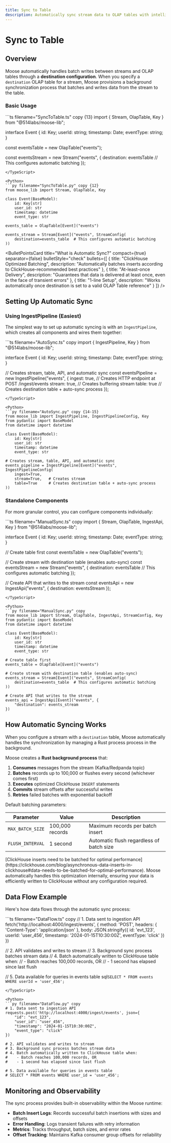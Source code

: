```yaml
---
title: Sync to Table
description: Automatically sync stream data to OLAP tables with intelligent batching
---
```



# Sync to Table

<LanguageSwitcher />

## Overview

Moose automatically handles batch writes between streams and OLAP tables through a **destination configuration**. When you specify a `destination` OLAP table for a stream, Moose provisions a background synchronization process that batches and writes data from the stream to the table.

### Basic Usage

<TypeScript>
```ts filename="SyncToTable.ts" copy {13}
import { Stream, OlapTable, Key } from "@514labs/moose-lib";

interface Event {
  id: Key<string>;
  userId: string;
  timestamp: Date;
  eventType: string;
}

const eventsTable = new OlapTable<Event>("events");

const eventsStream = new Stream<Event>("events", {
  destination: eventsTable // This configures automatic batching
});

```
</TypeScript>

<Python>
```py filename="SyncToTable.py" copy {12}
from moose_lib import Stream, OlapTable, Key

class Event(BaseModel):
    id: Key[str]
    user_id: str
    timestamp: datetime
    event_type: str

events_table = OlapTable[Event]("events")

events_stream = Stream[Event]("events", StreamConfig(
    destination=events_table  # This configures automatic batching
))
```
</Python>

<BulletPointsCard
  title="What is Automatic Sync?"
  compact={true}
  separator={false}
  bulletStyle="check"
  bullets={[
    {
      title: "ClickHouse Optimized Batching",
      description: "Automatically batches inserts according to ClickHouse-recommended best practices"
    },
    {
      title: "At-least-once Delivery",
      description: "Guarantees that data is delivered at least once, even in the face of transient errors"
    },
    {
      title: "1-line Setup",
      description: "Works automatically once destination is set to a valid OLAP Table reference"
    }
  ]}
/>

## Setting Up Automatic Sync

### Using IngestPipeline (Easiest)

The simplest way to set up automatic syncing is with an `IngestPipeline`, which creates all components and wires them together:

<TypeScript>
```ts filename="AutoSync.ts" copy
import { IngestPipeline, Key } from "@514labs/moose-lib";

interface Event {
  id: Key<string>;
  userId: string;
  timestamp: Date;
  eventType: string;
}

// Creates stream, table, API, and automatic sync
const eventsPipeline = new IngestPipeline<Event>("events", {
  ingest: true,   // Creates HTTP endpoint at POST /ingest/events
  stream: true,   // Creates buffering stream
  table: true     // Creates destination table + auto-sync process
});
```
</TypeScript>

<Python>
```py filename="AutoSync.py" copy {14-15}
from moose_lib import IngestPipeline, IngestPipelineConfig, Key
from pydantic import BaseModel
from datetime import datetime

class Event(BaseModel):
    id: Key[str]
    user_id: str
    timestamp: datetime
    event_type: str

# Creates stream, table, API, and automatic sync
events_pipeline = IngestPipeline[Event]("events", IngestPipelineConfig(
    ingest=True,   
    stream=True,   # Creates stream  
    table=True     # Creates destination table + auto-sync process
))
```
</Python>

### Standalone Components

For more granular control, you can configure components individually:

<TypeScript>
```ts filename="ManualSync.ts" copy
import { Stream, OlapTable, IngestApi, Key } from "@514labs/moose-lib";

interface Event {
  id: Key<string>;
  userId: string;
  timestamp: Date;
  eventType: string;
}

// Create table first
const eventsTable = new OlapTable<Event>("events");

// Create stream with destination table (enables auto-sync)
const eventsStream = new Stream<Event>("events", {
  destination: eventsTable  // This configures automatic batching
});

// Create API that writes to the stream
const eventsApi = new IngestApi<Event>("events", {
  destination: eventsStream
});
```
</TypeScript>

<Python>
```py filename="ManualSync.py" copy
from moose_lib import Stream, OlapTable, IngestApi, StreamConfig, Key
from pydantic import BaseModel
from datetime import datetime

class Event(BaseModel):
    id: Key[str]
    user_id: str
    timestamp: datetime
    event_type: str

# Create table first
events_table = OlapTable[Event]("events")

# Create stream with destination table (enables auto-sync)
events_stream = Stream[Event]("events", StreamConfig(
    destination=events_table  # This configures automatic batching
))

# Create API that writes to the stream
events_api = IngestApi[Event]("events", {
    "destination": events_stream
})
```
</Python>

## How Automatic Syncing Works

When you configure a stream with a `destination` table, Moose automatically handles the synchronization by managing a Rust process process in the background.

<ToggleBlock openText="Show Internal Implementation Details" closeText="Hide Internal Implementation Details" defaultOpen={false}>

Moose creates a **Rust background process** that:

1. **Consumes** messages from the stream (Kafka/Redpanda topic)
2. **Batches** records up to 100,000 or flushes every second (whichever comes first)
3. **Executes** optimized ClickHouse `INSERT` statements  
4. **Commits** stream offsets after successful writes
5. **Retries** failed batches with exponential backoff

Default batching parameters:

| Parameter | Value | Description |
|-----------|-------|-------------|
| `MAX_BATCH_SIZE` | 100,000 records | Maximum records per batch insert |
| `FLUSH_INTERVAL` | 1 second | Automatic flush regardless of batch size |


</ToggleBlock>

<Callout type="info" title="ClickHouse Requires Batched Inserts">
[ClickHouse inserts need to be batched for optimal performance](https://clickhouse.com/blog/asynchronous-data-inserts-in-clickhouse#data-needs-to-be-batched-for-optimal-performance). Moose automatically handles this optimization internally, ensuring your data is efficiently written to ClickHouse without any configuration required.
</Callout>

## Data Flow Example

Here's how data flows through the automatic sync process:

<TypeScript>
```ts filename="DataFlow.ts" copy
// 1. Data sent to ingestion API
fetch('http://localhost:4000/ingest/events', {
  method: 'POST',
  headers: {
    'Content-Type': 'application/json'
  },
  body: JSON.stringify({
    id: 'evt_123',
    userId: 'user_456',
    timestamp: '2024-01-15T10:30:00Z',
    eventType: 'click'
  })
})

// 2. API validates and writes to stream
// 3. Background sync process batches stream data
// 4. Batch automatically written to ClickHouse table when:
//    - Batch reaches 100,000 records, OR
//    - 1 second has elapsed since last flush

// 5. Data available for queries in events table
sql`SELECT * FROM events WHERE userId = 'user_456';`
```
</TypeScript>

<Python>
```py filename="DataFlow.py" copy
# 1. Data sent to ingestion API  
requests.post('http://localhost:4000/ingest/events', json={
    "id": "evt_123",
    "user_id": "user_456",
    "timestamp": "2024-01-15T10:30:00Z", 
    "event_type": "click"
})

# 2. API validates and writes to stream
# 3. Background sync process batches stream data
# 4. Batch automatically written to ClickHouse table when:
#    - Batch reaches 100,000 records, OR
#    - 1 second has elapsed since last flush

# 5. Data available for queries in events table
# SELECT * FROM events WHERE user_id = 'user_456';
```
</Python>


## Monitoring and Observability
The sync process provides built-in observability within the Moose runtime:

- **Batch Insert Logs**: Records successful batch insertions with sizes and offsets
- **Error Handling**: Logs transient failures with retry information
- **Metrics**: Tracks throughput, batch sizes, and error rates
- **Offset Tracking**: Maintains Kafka consumer group offsets for reliability
